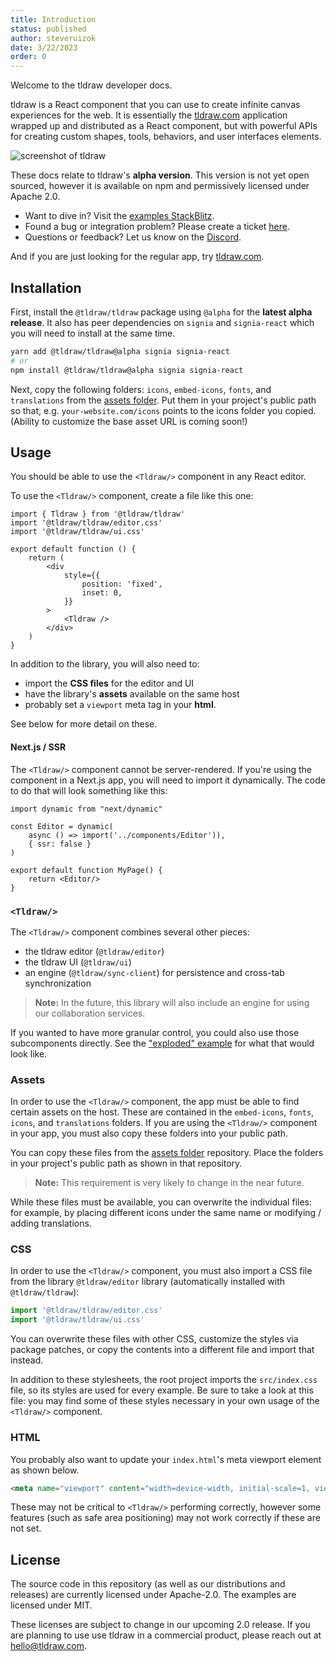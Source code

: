 ```yaml
---
title: Introduction
status: published
author: steveruizok
date: 3/22/2023
order: 0
---
```


Welcome to the tldraw developer docs.

tldraw is a React component that you can use to create infinite canvas experiences for the web. It is essentially the [tldraw.com](https://www.tldraw.com) application wrapped up and distributed as a React component, but with powerful APIs for creating custom shapes, tools, behaviors, and user interfaces elements.

![screenshot of tldraw](/images/screenshot.png)

These docs relate to tldraw's **alpha version**. This version is not yet open sourced, however it is available on npm and permissively licensed under Apache 2.0.

- Want to dive in? Visit the [examples StackBlitz](https://stackblitz.com/github/tldraw/tldraw/tree/examples?file=src%2F1-basic%2FBasicExample.tsx).
- Found a bug or integration problem? Please create a ticket [here](https://github.com/tldraw/tldraw/issues).
- Questions or feedback? Let us know on the [Discord](https://discord.gg/JMbeb96jsh).

And if you are just looking for the regular app, try [tldraw.com](https://www.tldraw.com).

## Installation

First, install the `@tldraw/tldraw` package using `@alpha` for the **latest alpha release**. It also has peer dependencies on `signia` and `signia-react` which you will need to install at the same time.

```bash
yarn add @tldraw/tldraw@alpha signia signia-react
# or
npm install @tldraw/tldraw@alpha signia signia-react
```

Next, copy the following folders: `icons`, `embed-icons`, `fonts`, and `translations` from the [assets folder](https://github.com/tldraw/tldraw/tree/main/assets). Put them in your project's public path so that, e.g. `your-website.com/icons` points to the icons folder you copied. (Ability to customize the base asset URL is coming soon!)

## Usage

You should be able to use the `<Tldraw/>` component in any React editor.

To use the `<Tldraw/>` component, create a file like this one:

```tsx
import { Tldraw } from '@tldraw/tldraw'
import '@tldraw/tldraw/editor.css'
import '@tldraw/tldraw/ui.css'

export default function () {
	return (
		<div
			style={{
				position: 'fixed',
				inset: 0,
			}}
		>
			<Tldraw />
		</div>
	)
}
```

In addition to the library, you will also need to:

- import the **CSS files** for the editor and UI
- have the library's **assets** available on the same host
- probably set a `viewport` meta tag in your **html**.

See below for more detail on these.

#### Next.js / SSR

The `<Tldraw/>` component cannot be server-rendered. If you're using the component in a Next.js app, you will need to import it dynamically. The code to do that will look something like this:

```tsx
import dynamic from "next/dynamic"

const Editor = dynamic(
	async () => import('../components/Editor')),
	{ ssr: false }
)

export default function MyPage() {
	return <Editor/>
}
```

### `<Tldraw/>`

The `<Tldraw/>` component combines several other pieces:

- the tldraw editor (`@tldraw/editor`)
- the tldraw UI (`@tldraw/ui`)
- an engine (`@tldraw/sync-client`) for persistence and cross-tab synchronization

> **Note:** In the future, this library will also include an engine for using our collaboration services.

If you wanted to have more granular control, you could also use those subcomponents directly. See the ["exploded" example](https://github.com/tldraw/tldraw/blob/main/apps/examples/src/5-exploded/ExplodedExample.tsx) for what that would look like.

### Assets

In order to use the `<Tldraw/>` component, the app must be able to find certain assets on the host. These are contained in the `embed-icons`, `fonts`, `icons`, and `translations` folders. If you are using the `<Tldraw/>` component in your app, you must also copy these folders into your public path.

You can copy these files from the [assets folder](https://github.com/tldraw/tldraw/tree/main/assets) repository. Place the folders in your project's public path as shown in that repository.

> **Note:** This requirement is very likely to change in the near future.

While these files must be available, you can overwrite the individual files: for example, by placing different icons under the same name or modifying / adding translations.

### CSS

In order to use the `<Tldraw/>` component, you must also import a CSS file from the library `@tldraw/editor` library (automatically installed with `@tldraw/tldraw`):

```ts
import '@tldraw/tldraw/editor.css'
import '@tldraw/tldraw/ui.css'
```

You can overwrite these files with other CSS, customize the styles via package patches, or copy the contents into a different file and import that instead.

In addition to these stylesheets, the root project imports the `src/index.css` file, so its styles are used for every example. Be sure to take a look at this file: you may find some of these styles necessary in your own usage of the `<Tldraw/>` component.

### HTML

You probably also want to update your `index.html`'s meta viewport element as shown below. 

```html
<meta name="viewport" content="width=device-width, initial-scale=1, viewport-fit=cover" />
```

These may not be critical to `<Tldraw/>` performing correctly, however some features (such as safe area positioning) may not work correctly if these are not set.

## License

The source code in this repository (as well as our distributions and releases) are currently licensed under Apache-2.0. The examples are licensed under MIT.

These licenses are subject to change in our upcoming 2.0 release. If you are planning to use use tldraw in a commercial product, please reach out at [hello@tldraw.com](mailto://hello@tldraw.com).